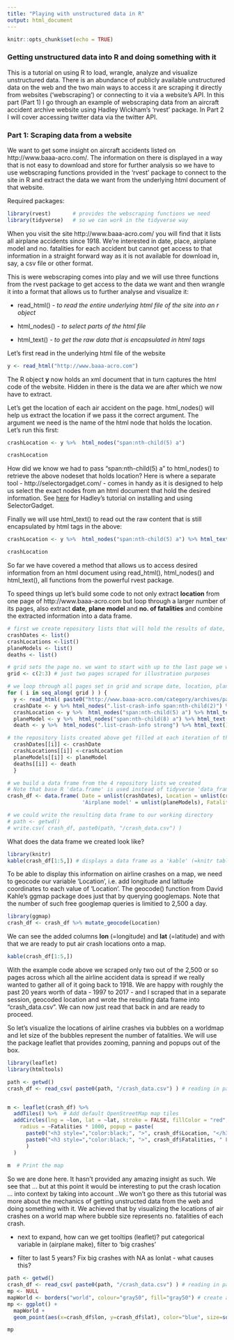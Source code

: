 ```yaml
---
title: "Playing with unstructured data in R"
output: html_document
---
```


```r
knitr::opts_chunk$set(echo = TRUE)
```

### Getting unstructured data into R and doing something with it

This is a tutorial on using R to load, wrangle, analyze and visualize unstructured data. There is an abundance of publicly available unstructured data on the web and the two main ways to access it are scraping it directly from websites ('webscraping') or connecting to it via a website's API.
In this part (Part 1) I go through an example of webscraping data from an aircraft accident archive website using Hadley Wickham's 'rvest' package. In Part 2 I will cover accessing twitter data via the twitter API.

### Part 1: Scraping data from a website

We want to get some insight on aircraft accidents listed on http://www.baaa-acro.com/. The information on there is displayed in a way that is not easy to download and store for further analysis so we have to use webscraping functions provided in the 'rvest' package to connect to the site in R and extract the data we want from the underlying html document of that website.

Required packages:
```r
library(rvest)       # provides the webscraping functions we need
library(tidyverse)   # so we can work in the tidyverse way
```

When you visit the site http://www.baaa-acro.com/ you will find that it lists all airplane accidents since 1918. We're interested in date, place, airplane model and no. fatalities for each accident but cannot get access to that information in a straight forward way as it is not available for download in, say, a csv file or other format.

This is were webscraping comes into play and we will use three functions from the rvest package to get access to the data we want and then wrangle it into a format that allows us to further analyse and visualize it:

+ read_html() *- to read the entire underlying html file of the site into an r object*

+ html_nodes() *- to select parts of the html file*

+ html_text() *- to get the raw data that is encapsulated in html tags*

Let's first read in the underlying html file of the website
```r
y <- read_html("http://www.baaa-acro.com")
```
The R object **y** now holds an xml document that in turn captures the html code of the website. Hidden in there is the data we are after which we now have to extract.

Let's get the location of each air accident on the page. html_nodes() will help us extract the location if we pass it the correct argument. The argument we need is the name of the html node that holds the location. Let's run this first:
```r
crashLocation <- y %>%  html_nodes("span:nth-child(5) a")

crashLocation
```

How did we know we had to pass "span:nth-child(5) a" to html_nodes() to retrieve the above nodeset that holds location?
Here is where a separate tool - http://selectorgadget.com/ - comes in handy as it is designed to help us select the exact nodes from an html document that hold the desired information. See [here](https://cran.r-project.org/web/packages/rvest/vignettes/selectorgadget.html) for Hadley's tutorial on installing and using SelectorGadget. 

Finally we will use html_text() to read out the raw content that is still encapsulated by html tags in the above:
```r
crashLocation <- y %>%  html_nodes("span:nth-child(5) a") %>% html_text()

crashLocation
```

So far we have covered a method that allows us to access desired information from an html document using read_html(), html_nodes() and html_text(), all functions from the powerful rvest package.

To speed things up let's build some code to not only extract **location** from one page of http://www.baaa-acro.com but loop through a larger number of its pages, also extract **date**, **plane model** and **no. of fatalities** and combine the extracted information into a data frame.

```r
# first we create repository lists that will hold the results of date, location, plane model and fatalities
crashDates <- list()
crashLocations <-list()
planeModels <- list()
deaths <- list()

# grid sets the page no. we want to start with up to the last page we want to access
grid <- c(2:3) # just two pages scraped for illustration purposes

# we loop through all pages set in grid and scrape date, location, plane model and fatalities into respective R objects
for ( i in seq_along( grid ) ) {
  y <- read_html( paste0("http://www.baaa-acro.com/category/archives/page/", grid[i], "/") )
  crashDate <- y %>% html_nodes(".list-crash-info span:nth-child(2)") %>% html_text()
  crashLocation <- y %>%  html_nodes("span:nth-child(5) a") %>% html_text()
  planeModel <- y %>%  html_nodes("span:nth-child(8) a") %>% html_text()
  death <- y %>%  html_nodes(".list-crash-info strong") %>% html_text() %>% as.numeric()

# the repository lists created above get filled at each iteration of the loop    
  crashDates[[i]] <- crashDate
  crashLocations[[i]] <-crashLocation
  planeModels[[i]] <- planeModel
  deaths[[i]] <- death
  }

# we build a data frame from the 4 repository lists we created 
# Note that base R 'data.frame' is used instead of tidyverse 'data_frame' as that resolves an issue with geocoding we would otherwise encounter
crash_df <- data.frame( Date = unlist(crashDates), Location = unlist(crashLocations),
                        'Airplane model' = unlist(planeModels), Fatalities = unlist(deaths), stringsAsFactors = FALSE )

# we could write the resulting data frame to our working directory
# path <- getwd()
# write.csv( crash_df, paste0(path, "/crash_data.csv") ) 

```

What does the data frame we created look like?
```r
library(knitr)
kable(crash_df[1:5,]) # displays a data frame as a 'kable' (=knitr table)
```

To be able to display this information on airline crashes on a map, we need to geocode our variable 'Location', i.e. add longitude and latitude coordinates to each value of 'Location'. The geocode() function from David Kahle's ggmap package does just that by querying googlemaps. Note that the number of such free googlemap queries is limitied to 2,500 a day.
```r
library(ggmap)
crash_df <- crash_df %>% mutate_geocode(Location)
```

We can see the added columns **lon** (=longitude) and **lat** (=latitude) and with that we are ready to put air crash locations onto a map. 
```r
kable(crash_df[1:5,])
```

With the example code above we scraped only two out of the 2,500 or so pages across which all the airline accident data is spread if we really wanted to gather all of it going back to 1918. We are happy with roughly the past 20 years worth of data - 1997 to 2017 - and I scraped that in a separate session, geocoded location and wrote the resulting data frame into "crash_data.csv". We can now just read that back in and are ready to proceed.

So let's visualize the locations of airline crashes via bubbles on a worldmap and let size of the bubbles represent the number of fatalities. We will use the package leaflet that provides zooming, panning and popups out of the box.


```r
library(leaflet)
library(htmltools)

path <- getwd()
crash_df <- read_csv( paste0(path, "/crash_data.csv") ) # reading in past 10 years worth of air accident data


m <- leaflet(crash_df) %>%
  addTiles() %>%  # Add default OpenStreetMap map tiles
  addCircles(lng = ~lon, lat = ~lat, stroke = FALSE, fillColor = "red", fillOpacity = 0.3,
    radius = ~Fatalities * 1000, popup = paste(                                               # we add some inline styling to format the 
      paste0("<h3 style=","color:black;", ">", crash_df$Location, "</h3>"),                   # apperance of the popups
      paste0("<h3 style=","color:black;", ">", crash_df$Fatalities, " Fatalities in ", crash_df$Date, "</h3>")
      )
  )
  
m  # Print the map
```

So we are done here. It hasn't provided any amazing insight as such. We see that ... but at this point it would be interesting to put the crash location ... into context by taking into account ..We won't go there as this tutorial was more about the mechanics of getting unstructed data from the web and doing something with it. We achieved that by visualizing the locations of air crashes on a world map where bubble size represents no. fatalities of each crash.


* next to expand, how can we get tooltips (leaflet)? put categorical variable in (airplane make), filter to 'big crashes'
 
* filter to last 5 years? Fix big crashes with NA as lonlat - what causes this?

```r
path <- getwd()
crash_df <- read_csv( paste0(path, "/crash_data.csv") ) # reading in past 10 years worth of air accident data
mp <- NULL
mapWorld <- borders("world", colour="gray50", fill="gray50") # create a layer of borders
mp <- ggplot() + 
  mapWorld + 
  geom_point(aes(x=crash_df$lon, y=crash_df$lat), color="blue", size=sqrt(crash_df$Fatalities), alpha = 0.5) 

mp

```




